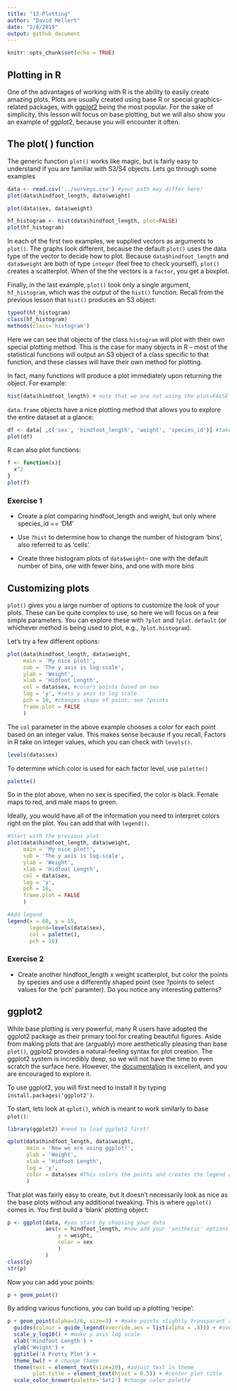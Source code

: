 ```yaml
---
title: "13-Plotting"
author: "David Mellert"
date: "2/8/2019"
output: github_document
---
```


```r
knitr::opts_chunk$set(echo = TRUE)
```

## Plotting in R

One of the advantages of working with R is the ability to easily create amazing plots. Plots are usually created using base R or special graphics-related packages, with [ggplot2][ggplot] being the most popular. For the sake of simplicity, this lesson will focus on base plotting, but we will also show you an example of ggplot2, because you will encounter it often.

## The plot( ) function

The generic function `plot()` works like magic, but is fairly easy to understand if you are familiar with S3/S4 objects. Lets go through some examples

```r
data <- read.csv('../surveys.csv') #your path may differ here!
plot(data$hindfoot_length, data$weight)

plot(data$sex, data$weight)

hf_histogram <- hist(data$hindfoot_length, plot=FALSE)
plot(hf_histogram)
```

In each of the first two examples, we supplied vectors as arguments to `plot()`. The graphs look different, because the default `plot()` uses the data type of the vector to decide how to plot. Because `data$hindfoot_length` and `data$weight` are both of type `integer` (feel free to check yourself), `plot()` creates a scatterplot. When of the the vectors is a `factor`, you get a boxplot.

Finally, in the last example, `plot()` took only a single argument, `hf_histogram`, which was the output of the `hist()` function. Recall from the previous lesson that `hist()` produces an S3 object:

```r
typeof(hf_histogram)
class(hf_histogram)
methods(class='histogram')
```

Here we can see that objects of the class `histogram` will plot with their own special plotting method. This is the case for many objects in R -- most of the statistical functions will output an S3 object of a class specific to that function, and these classes will have their own method for plotting.

In fact, many functions will produce a plot immediately upon returning the object. For example:

```r
hist(data$hindfoot_length) # note that we are not using the plot=FALSE paramter, which we used previously
```

`data.frame` objects have a nice plotting method that allows you to explore the entire dataset at a glance:

```r
df <- data[ ,c('sex', 'hindfoot_length', 'weight', 'species_id')] #take only a few columns to simplify
plot(df)
```

R can also plot functions:

```r
f <- function(x){
  x^2
}
plot(f)
```

### Exercise 1

* Create a plot comparing hindfoot_length and weight, but only where species_id == 'DM'

* Use `?hist` to determine how to change the number of histogram 'bins', also referred to as 'cells'.

* Create three histogram plots of `data$weight`-- one with the default number of bins, one with fewer bins, and one with more bins

## Customizing plots

`plot()` gives you a large number of options to customize the look of your plots. These can be quite complex to use, so here we will focus on a few simple parameters. You can explore these with `?plot` and `?plot.default` (or whichever method is being used to plot, e.g., `?plot.histogram`).

Let's try a few different options:

```r
plot(data$hindfoot_length, data$weight,
     main = 'My nice plot!',
     sub = 'The y axis is log-scale',
     ylab = 'Weight',
     xlab = 'Hidfoot Length',
     col = data$sex, #colors points based on sex
     log = 'y', #sets y axis to log scale
     pch = 16, #changes shape of point; see ?points
     frame.plot = FALSE
     )

```
The `col` parameter in the above example chooses a color for each point based on an integer value. This makes sense because if you recall, Factors in R take on integer values, which you can check with `levels()`.

```r
levels(data$sex)
```

To determine which color is used for each factor level, use `palette()`

```r
palette()
```

So in the plot above, when no sex is specified, the color is black. Female maps to red, and male maps to green.

Ideally, you would have all of the information you need to interpret colors right on the plot. You can add that with `legend()`.

```r
#Start with the previous plot
plot(data$hindfoot_length, data$weight,
     main = 'My nice plot!',
     sub = 'The y axis is log-scale',
     ylab = 'Weight',
     xlab = 'Hidfoot Length',
     col = data$sex, 
     log = 'y', 
     pch = 16, 
     frame.plot = FALSE
     )

#Add legend
legend(x = 60, y = 15,
       legend=levels(data$sex),
       col = palette(),
       pch = 16)
```

### Exercise 2

* Create another hindfoot_length x weight scatterplot, but color the points by species and use a differently shaped point (see ?points to select values for the 'pch' paramter). Do you notice any interesting patterns?

## ggplot2

While base plotting is very powerful, many R users have adopted the ggplot2 package as their primary tool for creating beautiful figures. Aside from making plots that are (arguably) more aesthetically pleasing than base `plot()`, ggplot2 provides a natural-feeling syntax for plot creation. The ggplot2 system is incredibly deep, so we will not have the time to even scratch the surface here. However, the [documentation][ggplot_docs] is excellent, and you are encouraged to explore it.

To use ggplot2, you will first need to install it by typing `install.packages('ggplot2')`.

To start, lets look at `qplot()`, which is meant to work similarly to base `plot()`:

```r
library(ggplot2) #need to load ggplot2 first!

qplot(data$hindfoot_length, data$weight,
      main = 'Now we are using ggplot!',
      ylab = 'Weight',
      xlab = 'Hidfoot Length',
      log = 'y',
      color = data$sex #This colors the points and creates the legend automatically
      )
```

That plot was fairly easy to create, but it doesn't necessarily look as nice as the base plots without any additional tweaking. This is where `ggplot()` comes in. You first build a 'blank' plotting object:

```r
p <- ggplot(data, #you start by choosing your data
            aes(x = hindfoot_length, #now add your 'aesthetic' options 
                y = weight,
                color = sex
                )
            )
class(p)
str(p)
```

Now you can add your points:

```r
p + geom_point()
```

By adding various functions, you can build up a plotting 'recipe':

```r
p + geom_point(alpha=1/6, size=3) + #make points slightly transparant and larger
  guides(colour = guide_legend(override.aes = list(alpha = .8))) + #override transparancy in legend
  scale_y_log10() + #make y axis log scale
  xlab('Hindfoot Length') +
  ylab('Weight') +
  ggtitle('A Pretty Plot') +
  theme_bw() + # change theme
  theme(text = element_text(size=20), #adjust text in theme
        plot.title = element_text(hjust = 0.5)) + #center plot title
  scale_color_brewer(palette='Set2') #change color palette
```

[ggplot]: https://ggplot2.tidyverse.org/index.html
[ggplot_docs]: https://ggplot2.tidyverse.org/reference/index.html